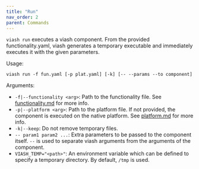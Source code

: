 ```yaml
---
title: "Run"
nav_order: 2
parent: Commands
---
```


`viash run` executes a viash component. From the provided functionality.yaml, viash
generates a temporary executable and immediately executes it with the given parameters.

Usage:
```
viash run -f fun.yaml [-p plat.yaml] [-k] [-- --params --to component]
```

Arguments:

* `-f|--functionality <arg>`: Path to the functionality file. See [functionality.md](functionality.md) for more info.
* `-p|--platform <arg>`: Path to the platform file. If not provided, the component is executed on the native platform. See [platform.md](platform.md) for more info.
* `-k|--keep`: Do not remove temporary files.
* `-- param1 param2 ...`: Extra parameters to be passed to the component itself. `--` is used to separate viash arguments from the arguments of the component. 
* `VIASH_TEMP="<path>"`: An environment variable which can be defined to specify a temporary directory. By default, `/tmp` is used.

